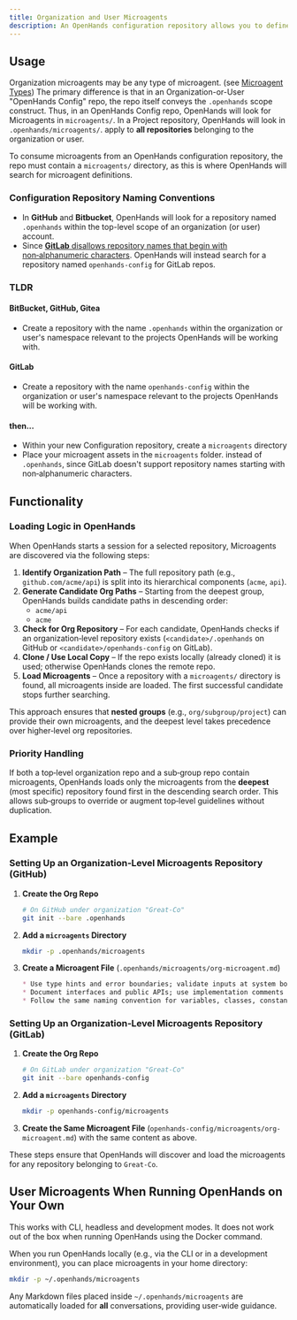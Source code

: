 ```yaml
---
title: Organization and User Microagents
description: An OpenHands configuration repository allows you to define microagents that apply to all adjacent or descendent-pathed repositories.
---
```


## Usage

Organization microagents may be any type of microagent. (see [Microagent Types](./microagents-overview#microagent-types))
The primary difference is that in an Organization-or-User "OpenHands Config" repo, the repo itself conveys the `.openhands` scope construct.
Thus, in an OpenHands Config repo, OpenHands will look for Microagents in  `microagents/`.
In a Project repository, OpenHands will look in `.openhands/microagents/`.
apply to **all repositories** belonging to the organization or user.

To consume microagents from an OpenHands configuration repository, the repo must contain a `microagents/` directory, as this is where OpenHands will search for microagent definitions.

### Configuration Repository Naming Conventions

- In **GitHub** and **Bitbucket**, OpenHands will look for a repository named `.openhands` within the top-level scope of an organization (or user) account.
- Since [**GitLab** disallows repository names that begin with non‑alphanumeric characters](https://gitlab.com/gitlab-org/gitlab-foss/-/issues/12721). OpenHands will instead search for a repository named `openhands-config` for GitLab repos.

### TLDR

#### BitBucket,  GitHub, Gitea

- Create a repository with the name  `.openhands` within the organization or user's namespace relevant to the projects OpenHands will be working with.

#### GitLab

- Create a repository with the name `openhands-config` within the organization or user's namespace relevant to the projects OpenHands will be working with.

#### then...

- Within your new Configuration repository, create a `microagents` directory
- Place your microagent assets in the `microagents` folder.
 instead of `.openhands`, since GitLab doesn't support repository names starting with non‑alphanumeric characters.

## Functionality

### Loading Logic in OpenHands
When OpenHands starts a session for a selected repository, Microagents are discovered via the following steps:

1. **Identify Organization Path** – The full repository path (e.g., `github.com/acme/api`) is split into its hierarchical components (`acme`, `api`).
2. **Generate Candidate Org Paths** – Starting from the deepest group, OpenHands builds candidate paths in descending order:
   - `acme/api`
   - `acme`
3. **Check for Org Repository** – For each candidate, OpenHands checks if an organization‑level repository exists (`<candidate>/.openhands` on GitHub or `<candidate>/openhands-config` on GitLab).
4. **Clone / Use Local Copy** – If the repo exists locally (already cloned) it is used; otherwise OpenHands clones the remote repo.
5. **Load Microagents** – Once a repository with a `microagents/` directory is found, all microagents inside are loaded. The first successful candidate stops further searching.

This approach ensures that **nested groups** (e.g., `org/subgroup/project`) can provide their own microagents, and the deepest level takes precedence over higher‑level org repositories.

### Priority Handling

If both a top‑level organization repo and a sub‑group repo contain microagents, OpenHands loads only the microagents from the **deepest** (most specific) repository found first in the descending search order. This allows sub‑groups to override or augment top‑level guidelines without duplication.

## Example

### Setting Up an Organization‑Level Microagents Repository (GitHub)

1. **Create the Org Repo**
   ```bash
   # On GitHub under organization "Great-Co"
   git init --bare .openhands
   ```

2. **Add a `microagents` Directory**
   ```bash
   mkdir -p .openhands/microagents
   ```

3. **Create a Microagent File** (`.openhands/microagents/org-microagent.md`)
   ```md
   * Use type hints and error boundaries; validate inputs at system boundaries and fail with meaningful error messages.
   * Document interfaces and public APIs; use implementation comments only for non‑obvious logic.
   * Follow the same naming convention for variables, classes, constants, etc. already used in each repository.
   ```

### Setting Up an Organization‑Level Microagents Repository (GitLab)

1. **Create the Org Repo**
   ```bash
   # On GitLab under organization "Great-Co"
   git init --bare openhands-config
   ```

2. **Add a `microagents` Directory**
   ```bash
   mkdir -p openhands-config/microagents
   ```

3. **Create the Same Microagent File** (`openhands-config/microagents/org-microagent.md`) with the same content as above.

These steps ensure that OpenHands will discover and load the microagents for any repository belonging to `Great-Co`.

## User Microagents When Running OpenHands on Your Own

<Note>
  This works with CLI, headless and development modes. It does not work out of the box when running OpenHands using the Docker command.
</Note>

When you run OpenHands locally (e.g., via the CLI or in a development environment), you can place microagents in your home directory:

```bash
mkdir -p ~/.openhands/microagents
```

Any Markdown files placed inside `~/.openhands/microagents` are automatically loaded for **all** conversations, providing user‑wide guidance.
